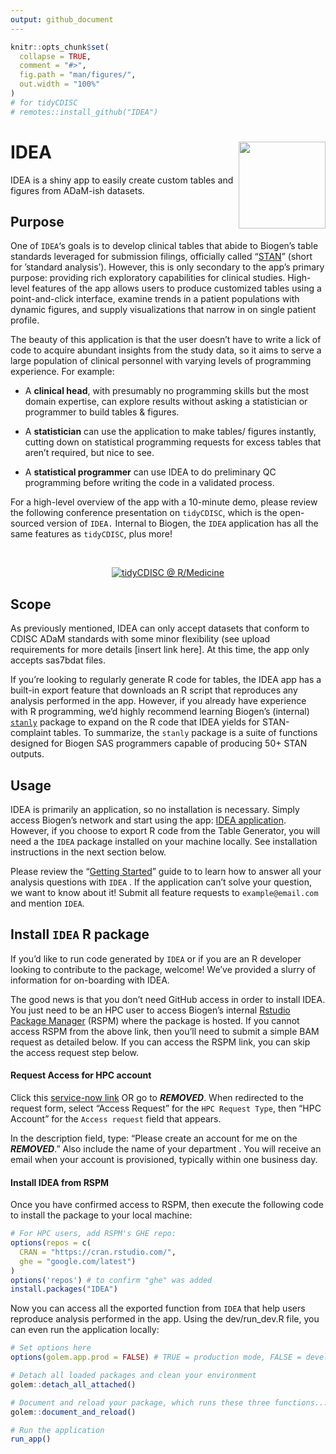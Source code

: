 ```yaml
---
output: github_document
---
```


<!-- README.md is generated from README.Rmd. Please edit that file -->

```r
knitr::opts_chunk$set(
  collapse = TRUE,
  comment = "#>",
  fig.path = "man/figures/",
  out.width = "100%"
)
# for tidyCDISC
# remotes::install_github("IDEA")
```

# IDEA <a href='https://github.biogen.com/pages/biometrics/SEER/'><img src="man/figures/app_ICON.png" align="right" height="139"/></a>

IDEA is a shiny app to easily create custom tables and figures from ADaM-ish datasets.

## Purpose

One of `IDEA`'s goals is to develop clinical tables that abide to Biogen's table standards leveraged for submission filings, officially called "[STAN](https://biib.sharepoint.com/:w:/r/sites/ADSTCS/DS&G/_layouts/15/Doc.aspx?sourcedoc=%7B86cf7567-db46-4983-9a12-fdc63e77cf98%7D&action=view&wdAccPdf=0&wdparaid=688A3ED1&CID=B3A09B8B-6A35-4F43-A484-5E9EF88CD5FA&wdLOR=c8053EEAB-66ED-4CA0-9B71-331B73267CD8)" (short for 'standard analysis'). However, this is only secondary to the app's primary purpose: providing rich exploratory capabilities for clinical studies. High-level features of the app allows users to produce customized tables using a point-and-click interface, examine trends in a patient populations with dynamic figures, and supply  visualizations that narrow in on single patient profile.

The beauty of this application is that the user doesn't have to write a lick of code to acquire abundant insights from the study data, so it aims to serve a large population of clinical personnel with varying levels of programming experience. For example: 

- A **clinical head**, with presumably no programming skills but the most domain expertise, can explore results without asking a statistician or programmer to build tables & figures.

- A **statistician** can use the application to make tables/ figures instantly, cutting down on statistical programming requests for excess tables that aren't required, but nice to see. 

- A **statistical programmer** can use IDEA to do preliminary QC programming before writing the code in a validated process.

For a high-level overview of the app with a 10-minute demo, please review the following conference presentation on `tidyCDISC`, which is the open-sourced version of `IDEA.` Internal to Biogen, the `IDEA` application has all the same features as `tidyCDISC`, plus more!

<br>

<center>

[![tidyCDISC @ R/Medicine](man/figures/tidyCDISC_RMedicine_thumbnail.png)](https://youtu.be/QeHSjw-vU3U?t=103)

</center>

## Scope

As previously mentioned, IDEA can only accept datasets that conform to CDISC ADaM standards with some minor flexibility (see upload requirements for more details [insert link here]. At this time, the app only accepts sas7bdat files.

If you're looking to regularly generate R code for tables, the IDEA app has a built-in export feature that downloads an R script that reproduces any analysis performed in the app. However, if you already have experience with R programming, we'd highly recommend learning Biogen's (internal) [`stanly`](https://www.google.com/) package to expand on the R code that IDEA yields for STAN-complaint tables. To summarize, the `stanly` package is a suite of functions designed for Biogen SAS programmers capable of producing 50+ STAN outputs.


## Usage

IDEA is primarily an application, so no installation is necessary. Simply access Biogen's network and start using the app: [IDEA application](https://bit.ly/tidyCDISC/). However, if you choose to export R code from the Table Generator, you will need a the `IDEA` package installed on your machine locally. See installation instructions in the next section below.


Please review the "[Getting Started](https://biogen-inc.github.io/tidyCDISC/articles/IDEA.html)" guide to to learn how to answer all your analysis questions with `IDEA` . If the application can't solve your question, we want to know about it! Submit all feature requests to `example@email.com` and mention `IDEA`.



## Install `IDEA` R package

If you'd like to run code generated by `IDEA` or if you are an R developer looking to contribute to the package, welcome! We've provided a slurry of information for on-boarding with IDEA. 


The good news is that you don't need GitHub access in order to install IDEA. You just need to be an HPC user to access Biogen's internal [Rstudio Package Manager](https://www.google.com/) (RSPM)  where the package is hosted. If you cannot access RSPM from the above link, then you'll need to submit a simple BAM request as detailed below. If you can access the RSPM link, you can skip the access request step below.


#### Request Access for HPC account  
Click this [service-now link](https://www.google.com/) OR go to ***REMOVED***. When redirected to the request form, select "Access Request" for the `HPC Request Type`, then "HPC Account" for the `Access request` field that appears.

In the description field, type: "Please create an account for me on the ***REMOVED***." Also include the name of your department . You will receive an email when your account is provisioned, typically within one business day.


#### Install IDEA from RSPM
Once you have confirmed access to RSPM, then execute the following code to install the package to your local machine:

```r
# For HPC users, add RSPM's GHE repo:
options(repos = c(
  CRAN = "https://cran.rstudio.com/",
  ghe = "google.com/latest")
)
options('repos') # to confirm "ghe" was added
install.packages("IDEA")
```

Now you can access all the exported function from `IDEA` that help users reproduce analysis performed in the app. Using the dev/run_dev.R file, you can even run the application locally:

```r
# Set options here
options(golem.app.prod = FALSE) # TRUE = production mode, FALSE = development mode

# Detach all loaded packages and clean your environment
golem::detach_all_attached()

# Document and reload your package, which runs these three functions...
golem::document_and_reload()

# Run the application 
run_app()
```


